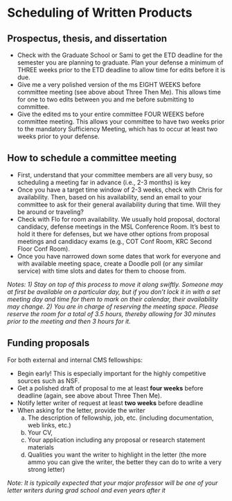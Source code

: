 # **Scheduling of Written Products**
## Prospectus, thesis, and dissertation
- Check with the Graduate School or Sami to get the ETD deadline for the semester you are planning to graduate. Plan your defense a minimum of THREE weeks prior to the ETD deadline to allow time for edits before it is due.
- Give me a very polished version of the ms EIGHT WEEKS before committee meeting (see above about Three Then Me). This allows time for one to two edits between you and me before submitting to committee.
- Give the edited ms to your entire committee FOUR WEEKS before committee meeting. This allows your committee to have two weeks prior to the mandatory Sufficiency Meeting, which has to occur at least two weeks prior to your defense. 

## How to schedule a committee meeting
- First, understand that your committee members are all very busy, so scheduling a meeting far in advance (i.e., 2-3 months) is key
- Once you have a target time window of 2-3 weeks, check with Chris for availability. Then, based on his availability, send an email to your committee to ask for their general availability during that time. Will they be around or traveling? 
- Check with Flo for room availability. We usually hold proposal, doctoral candidacy, defense meetings in the MSL Conference Room. It’s best to hold it there for defenses, but we have other options from proposal meetings and candidacy exams (e.g., COT Conf Room, KRC Second Floor Conf Room). 
- Once you have narrowed down some dates that work for everyone and with available meeting space, create a Doodle poll (or any similar service) with time slots and dates for them to choose from. 

*Notes: 1) Stay on top of this process to move it along swiftly. Someone may at first be available on a particular day, but if you don’t lock it in with a set meeting day and time for them to mark on their calendar, their availability may change. 2) You are in charge of reserving the meeting space. Please reserve the room for a total of 3.5 hours, thereby allowing for 30 minutes prior to the meeting and then 3 hours for it.*

## Funding proposals
For both external and internal CMS fellowships:

- Begin early! This is especially important for the highly competitive sources such as NSF.
- Get a polished draft of proposal to me at least **four weeks** before deadline (again, see above about Three Then Me).
- Notify letter writer of request at least **two weeks** before deadline
- When asking for the letter, provide the writer
  a) The description of fellowship, job, etc. (including documentation, web links, etc.)
  b) Your CV, 
  c) Your application including any proposal or research statement materials 
  d) Qualities you want the writer to highlight in the letter (the more ammo you can give the writer, the better they can do to write a very strong letter)

*Note: It is typically expected that your major professor will be one of your letter writers during grad school and even years after it*